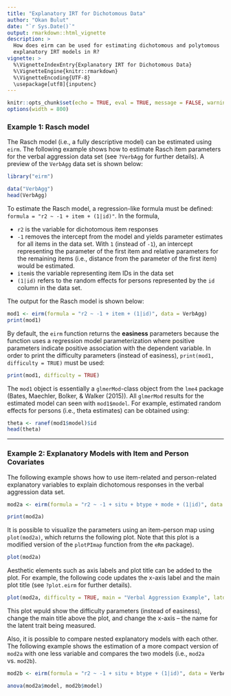```yaml
---
title: "Explanatory IRT for Dichotomous Data"
author: "Okan Bulut"
date: "`r Sys.Date()`"
output: rmarkdown::html_vignette
description: >
  How does eirm can be used for estimating dichotomous and polytomous 
  explanatory IRT models in R?
vignette: >
  %\VignetteIndexEntry{Explanatory IRT for Dichotomous Data}
  %\VignetteEngine{knitr::rmarkdown}
  %\VignetteEncoding{UTF-8}
  \usepackage[utf8]{inputenc}
---
```


```r
knitr::opts_chunk$set(echo = TRUE, eval = TRUE, message = FALSE, warning = FALSE)
options(width = 800)
```

### Example 1: Rasch model

The Rasch model (i.e., a fully descriptive model) can be estimated using `eirm`. The following example shows how to estimate Rasch item parameters for the verbal aggression data set (see `?VerbAgg` for further details). A preview of the `VerbAgg` data set is shown below:

```r
library("eirm")
```

```r
data("VerbAgg")
head(VerbAgg)
```

To estimate the Rasch model, a regression-like formula must be defined: `formula = "r2 ~ -1 + item + (1|id)"`. In the formula, 

* `r2` is the variable for dichotomous item responses
* `-1` removes the intercept from the model and yields parameter estimates for all items in the data set. With `1` (instead of `-1`), an intercept representing the parameter of the first item and relative parameters for the remaining items (i.e., distance from the parameter of the first item) would be estimated.
* `item`is the variable representing item IDs in the data set
* `(1|id)` refers to the random effects for persons represented by the `id` column in the data set.

The output for the Rasch model is shown below:

```r
mod1 <- eirm(formula = "r2 ~ -1 + item + (1|id)", data = VerbAgg)
print(mod1)
```

By default, the `eirm` function returns the **easiness** parameters because the function uses a regression model parameterization where positive parameters indicate positive association with the dependent variable. In order to print the difficulty parameters (instead of easiness), `print(mod1, difficulty = TRUE)` must be used:

```r
print(mod1, difficulty = TRUE)
```

The `mod1` object is essentially a `glmerMod`-class object from the `lme4` package (Bates, Maechler, Bolker, & Walker (2015)). All `glmerMod` results for the estimated model can seen with `mod1$model`. For example, estimated random effects for persons (i.e., theta estimates) can be obtained using:

```r
theta <- ranef(mod1$model)$id
head(theta)
```

***

### Example 2: Explanatory Models with Item and Person Covariates 

The following example shows how to use item-related and person-related explanatory variables to explain dichotomous responses in the verbal aggression data set. 

```r
mod2a <- eirm(formula = "r2 ~ -1 + situ + btype + mode + (1|id)", data = VerbAgg)

print(mod2a)
```

It is possible to visualize the parameters using an item-person map using `plot(mod2a)`, which returns the following plot. Note that this plot is a modified version of the `plotPImap` function from the `eRm` package). 

```r
plot(mod2a)
```

Aesthetic elements such as axis labels and plot title can be added to the plot. For example, the following code updates the x-axis label and the main plot title (see `?plot.eirm` for further details).

```r
plot(mod2a, difficulty = TRUE, main = "Verbal Aggression Example", latdim = "Verbal Aggression")
```

This plot wpuld show the difficulty parameters (instead of easiness), change the main title above the plot, and change the x-axis -- the name for the latent trait being measured. 

Also, it is possible to compare nested explanatory models with each other. The following example shows the estimation of a more compact version of `mod2a` with one less variable and compares the two models (i.e., `mod2a` vs. `mod2b`).

```r
mod2b <- eirm(formula = "r2 ~ -1 + situ + btype + (1|id)", data = VerbAgg)

anova(mod2a$model, mod2b$model)
```
